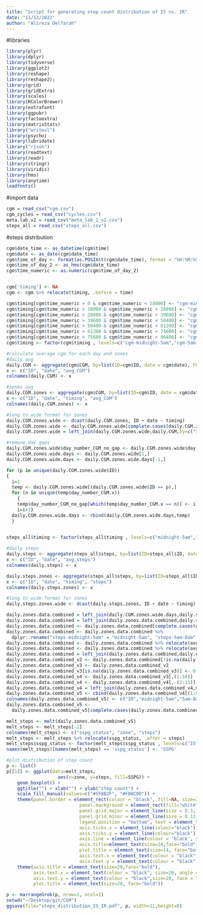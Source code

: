 ```yaml
---
title: "Script for generating step count distribution of IS vs. IR"
date: "11/12/2022"
author: "Alireza Delfarah"
---
```


#libraries
```r
library(plyr)
library(dplyr)
library(tidyverse)
library(ggplot2)
library(reshape)
library(reshape2); 
library(grid)
library(gridExtra)
library(scales)
library(RColorBrewer)
library(extrafont)
library(ggpubr)
library(factoextra)
library(matrixStats)
library("writexl")
library(psycho)
library(lubridate)
library("rjson")
library(readtext)
library(readr)
library(stringr)
library(viridis)
library(hms)
library(anytime)
loadfonts()
```
#import data
```r
cgm = read_csv("cgm.csv")
cgm_cycles = read_csv("cycles.csv")
meta.lab.v2 = read_csv("meta_lab_1_v2.csv")
steps_all = read_csv("steps_all.csv")
```
#steps distribution
```r

cgm$date_time <- as_datetime(cgm$time)
cgm$date <- as_date(cgm$date_time)
cgm$time_of_day <- format(as.POSIXct(cgm$date_time), format = "%H:%M:%S")
cgm$time_of_day_2 <- as_hms(cgm$date_time)
cgm$time_numeric <- as.numeric(cgm$time_of_day_2)


cgm['timing'] <- NA
cgm <- cgm %>% relocate(timing, .before = time)

cgm$timing[cgm$time_numeric > 0 & cgm$time_numeric < 18000] <- "cgm-midnight-5am"
cgm$timing[cgm$time_numeric > 18000 & cgm$time_numeric < 28800] <- "cgm-5am-8am"
cgm$timing[cgm$time_numeric > 28800 & cgm$time_numeric < 39600] <- "cgm-8am-11am"
cgm$timing[cgm$time_numeric > 39600 & cgm$time_numeric < 50400] <- "cgm-11am-2pm"
cgm$timing[cgm$time_numeric > 50400 & cgm$time_numeric < 61200] <- "cgm-2pm-5pm"
cgm$timing[cgm$time_numeric > 61200 & cgm$time_numeric < 75600] <- "cgm-5pm-9pm"
cgm$timing[cgm$time_numeric > 75600 & cgm$time_numeric < 86400] <- "cgm-9pm-midnight"
cgm$timing <- factor(cgm$timing , levels=c("cgm-midnight-5am","cgm-5am-8am","cgm-8am-11am","cgm-11am-2pm", "cgm-2pm-5pm", "cgm-5pm-9pm", "cgm-9pm-midnight"))

#calculate average cgm for each day and zones
#daily avg
daily.CGM <- aggregate(cgm$CGM, by=list(ID=cgm$ID, date = cgm$date), FUN=mean)
x <- c("ID", "date", "avg_CGM")
colnames(daily.CGM) <- x

#zones avg
daily.CGM.zones <- aggregate(cgm$CGM, by=list(ID=cgm$ID, date = cgm$date, timing = cgm$timing), FUN=mean)
x <- c("ID", "date", "timing", "avg_CGM")
colnames(daily.CGM.zones) <- x

#long to wide format for zones
daily.CGM.zones.wide <- dcast(daily.CGM.zones, ID + date ~ timing)
daily.CGM.zones.wide <- daily.CGM.zones.wide[complete.cases(daily.CGM.zones.wide), ]
daily.CGM.zones.wide = left_join(daily.CGM.zones.wide,daily.CGM,by=c("ID"="ID", "date"="date"))

#remove day gaps
daily.CGM.zones.wide$day_number_CGM_no_gap <- daily.CGM.zones.wide$day_number_CGM.x
daily.CGM.zones.wide.days <- daily.CGM.zones.wide[1,]
daily.CGM.zones.wide.days <- daily.CGM.zones.wide.days[-1,]

for (p in unique(daily.CGM.zones.wide$ID))
{
  i=1
  temp <- daily.CGM.zones.wide[(daily.CGM.zones.wide$ID == p),]
  for (n in unique(temp$day_number_CGM.x))
    {
    temp$day_number_CGM_no_gap[which(temp$day_number_CGM.x == n)] <- i
    i=i+1}
  daily.CGM.zones.wide.days <- rbind(daily.CGM.zones.wide.days,temp)
  }
    

steps_all$timing <- factor(steps_all$timing , levels=c("midnight-5am","5am-8am","8am-11am","11am-2pm", "2pm-5pm", "5pm-9pm", "9pm-midnight"))

#daily steps
daily.steps <- aggregate(steps_all$steps, by=list(ID=steps_all$ID, date = steps_all$date), FUN=sum)
x <- c("ID", "date", "avg_steps")
colnames(daily.steps) <- x 

daily.steps.zones <- aggregate(steps_all$steps, by=list(ID=steps_all$ID, date = steps_all$date, timing = steps_all$timing), FUN=sum)
x <- c("ID", "date", "timing", "steps")
colnames(daily.steps.zones) <- x 

#long to wide format for zones
daily.steps.zones.wide <- dcast(daily.steps.zones, ID + date ~ timing)

daily.zones.data.combined = left_join(daily.CGM.zones.wide.days,daily.steps,by=c("ID"="ID", "date"="date"))
daily.zones.data.combined = left_join(daily.zones.data.combined,daily.steps.zones.wide,by=c("ID"="ID", "date"="date"))
daily.zones.data.combined <- daily.zones.data.combined[complete.cases(daily.zones.data.combined), ]
daily.zones.data.combined <- daily.zones.data.combined %>%
  dplyr::rename("steps-midnight-5am" = "midnight-5am", "steps-5am-8am" = "5am-8am", "steps-8am-11am" = "8am-11am","steps-11am-2pm" = "11am-2pm", "steps-2pm-5pm" = "2pm-5pm", "steps-5pm-9pm" = "5pm-9pm", "steps-9pm-midnight" = "9pm-midnight")
daily.zones.data.combined <- daily.zones.data.combined %>% relocate(avg_CGM, .after = date)
daily.zones.data.combined <- daily.zones.data.combined %>% relocate(avg_steps, .after = date)
daily.zones.data.combined = left_join(daily.zones.data.combined,daily.energy.zones.wide,by=c("ID"="ID", "date"="date"))
daily.zones.data.combined_v2 <- daily.zones.data.combined[!is.na(daily.zones.data.combined$avg_steps), ]
daily.zones.data.combined_v3 <- daily.zones.data.combined_v2
daily.zones.data.combined_v3[is.na(daily.zones.data.combined_v3)] <- 0
daily.zones.data.combined_v4 <- daily.zones.data.combined_v3[,(1:18)]
daily.zones.data.combined_v4 <- daily.zones.data.combined_v4[,-(2:11)]
daily.zones.data.combined_v4 = left_join(daily.zones.data.combined_v4,meta.lab.v2,by=c("ID"="subject.id"))
daily.zones.data.combined_v5 <- cbind(daily.zones.data.combined_v4[(1:8)], daily.zones.data.combined_v4[48])
colnames(daily.zones.data.combined_v5) <- c("ID","midnight-5am","5am-8am","8am-11am","11am-2pm", "2pm-5pm", "5pm-9pm", "9pm-midnight", "sspg_status")
daily.zones.data.combined_v5 <-
  daily.zones.data.combined_v5[complete.cases(daily.zones.data.combined_v5), ]

melt_steps <- melt(daily.zones.data.combined_v5)
melt_steps <- melt_steps[-1]
colnames(melt_steps) <- c("sspg_status", "zone", "steps")
melt_steps <- melt_steps %>% relocate(sspg_status, .after = steps)
melt_steps$sspg_status <- factor(melt_steps$sspg_status , levels=c("IS","IR"))
names(melt_steps)[names(melt_steps) == 'sspg_status'] <- 'SSPG'

#plot distribution of step count
p <- list()
p[[1]] <- ggplot(data=melt_steps, 
                   aes(x=zone, y=steps, fill=SSPG)) + 
    geom_boxplot() +
    ggtitle("") + xlab("") + ylab("step count") +
    scale_fill_manual(values=c("#558B2F", "#FB8C00")) +
    theme(panel.border = element_rect(colour = "black", fill=NA, size=2), 
                           panel.background = element_rect(fill="white", colour="white", size=0.1,linetype="solid", color="black"),
                           panel.grid.major = element_line(size = 0.3, linetype = 'solid', colour = "grey"),
                           panel.grid.minor = element_line(size = 0.13, linetype = 'solid', colour = "grey"), 
                           legend.position = "bottom", text = element_text(size = 20), legend.text=element_text(size=20, face="bold"),
                           axis.ticks.x = element_line(colour="black"),
                           axis.ticks.y = element_line(colour="black"),
                           axis.line = element_line(colour = 'black', size = 0.1), 
                           axis.title=element_text(size=14,face="bold"), 
                           plot.title = element_text(size=14, face="bold"),
                           axis.text.x = element_text(colour = "black", size=10, angle = 45, vjust = 0.6, face = "bold"), 
                           axis.text.y = element_text(colour = "black",size=10, face = "bold")) +
    theme(axis.title = element_text(size=20,face="bold"), 
          axis.text.x = element_text(colour = "black", size=20, angle = 45, vjust = 0.6, face = "bold"), 
          axis.text.y = element_text(colour = "black",size=20, face = "bold"),
          plot.title = element_text(size=20, face="bold"))

p <- marrangeGrob(p, nrow=1, ncol=1)
setwd("~/Desktop/git/CGM")
ggsave(file="steps_distribution_IS_IR.pdf", p, width=11,height=8)

```